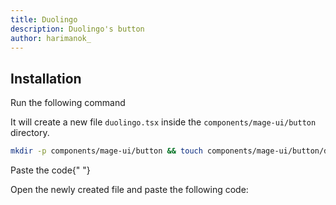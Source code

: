 ```yaml
---
title: Duolingo
description: Duolingo's button
author: harimanok_
---
```


<ComponentPreview name="button-duolingo--docs" />

## Installation

<Steps>

<Step>Run the following command</Step>

It will create a new file `duolingo.tsx` inside the `components/mage-ui/button` directory.

```bash
mkdir -p components/mage-ui/button && touch components/mage-ui/button/duolingo.tsx
```

<Step>Paste the code</Step>{" "}

Open the newly created file and paste the following code:

```jsx file=<rootDir>/mage-ui/button/duolingo.tsx

```

</Steps>
